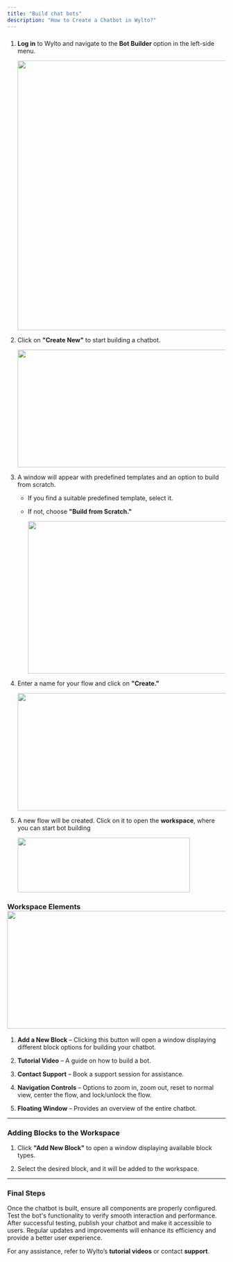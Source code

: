 ```yaml
---
title: "Build chat bots"
description: "How to Create a Chatbot in Wylto?"
---
```


###

1. **Log in** to Wylto and navigate to the **Bot Builder** option in the left-side menu.

   <img height="621" width="602" src="https://lh7-rt.googleusercontent.com/docsz/AD_4nXeniHmFpVC3uacl7pKGjD-EXARrUhaPNtJXGrdMNBOIws9lAkLJZkt4nFtQWCLCeAmeH77z02E48bs-GKzWLVHLAR7R6ubOZW0fmpxdvzmP2T5jt9Yc5iSUvPXA2HLmhNc1AlZnpw?key=55hZRGnZXs0G-0R_vh1MIOM6" />

2. Click on **"Create New"** to start building a chatbot.

   <img height="271" width="602" src="https://lh7-rt.googleusercontent.com/docsz/AD_4nXdpf4d5dC3ux1s8GFSm9Cd91jK3wXpeT3rpM2_UEipN0_wP9VBnfNcwt5GY1VQ0HGnhKDbkbWDuum9lQRD_c-qenbk43WTCud1-zR4UeKbt1rXygFh2FCm7fhO2tjIshV3bx3r76Q?key=55hZRGnZXs0G-0R_vh1MIOM6" />

3. A window will appear with predefined templates and an option to build from scratch.

   * If you find a suitable predefined template, select it.

   * If not, choose **"Build from Scratch."**

     <img height="351" width="602" src="https://lh7-rt.googleusercontent.com/docsz/AD_4nXcUIjGikoeUnHYZ0QVN2S4anqUOxFIqCcNdxbCQEYEZ3EjJ8jeiSBYRRXElwQp9bhyHt0Mf_9C-_3nZ_Oq2mm2StDhVfHb4eDsLvtVmQHqXh1t1QtqHaghRNndo7HBVM86-ykX2SA?key=55hZRGnZXs0G-0R_vh1MIOM6" />

4. Enter a name for your flow and click on **"Create."**

   <img height="271" width="602" src="https://lh7-rt.googleusercontent.com/docsz/AD_4nXdzAY3JaS_81PxIgmo4blvBmuTQN6aYas_r5M35hZv6WohWhpGktiknKGKFlG5kwIRZHGpI8cfLHZ-FmHhGmctbNUFVSakHG9D8kAQV46U8TO38N59iBKxtneXjfG_O0FlOBuF0ig?key=55hZRGnZXs0G-0R_vh1MIOM6" />

5. A new flow will be created. Click on it to open the **workspace**, where you can start bot building&#x20;

   <img height="126" width="397" src="https://lh7-rt.googleusercontent.com/docsz/AD_4nXfVsg1_o2BZzMCdJIy7HaL-UXaTee4ZVh_tK9t7Y9hMN_ITmLoBXLjXohstuvpd3aq2-YIckD2ABhv5U5FEr4gy1AxX02uTsm98y35-oka5PiL_9CI-ztuSfL9Dgs0LVZpUcdK0fQ?key=55hZRGnZXs0G-0R_vh1MIOM6" />

### **Workspace Elements**<img height="271" width="602" src="https://lh7-rt.googleusercontent.com/docsz/AD_4nXcqi3BiGOUg5SoUBEPOB1HSy7AyzSfnsToqS4JxMF-50gL7Y-FOzBUbdcZD3qM9fq4lPmpzYMAUiRBtxCszr5MygV2bI52sI_P51bd5NXp4xqRqyBRy0PjxQROfC7xIsYHlvzKA?key=55hZRGnZXs0G-0R_vh1MIOM6" />

1. **Add a New Block** – Clicking this button will open a window displaying different block options for building your chatbot.

2. **Tutorial Video** – A guide on how to build a bot.

3. **Contact Support** – Book a support session for assistance.

4. **Navigation Controls** – Options to zoom in, zoom out, reset to normal view, center the flow, and lock/unlock the flow.

5. **Floating Window** – Provides an overview of the entire chatbot.

***

### **Adding Blocks to the Workspace**

1. Click **"Add New Block"** to open a window displaying available block types.

2. Select the desired block, and it will be added to the workspace.

***

### **Final Steps**

Once the chatbot is built, ensure all components are properly configured. Test the bot's functionality to verify smooth interaction and performance. After successful testing, publish your chatbot and make it accessible to users. Regular updates and improvements will enhance its efficiency and provide a better user experience.

For any assistance, refer to Wylto’s **tutorial videos** or contact **support**.